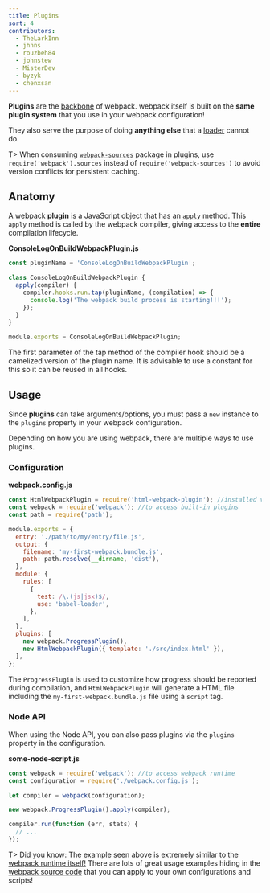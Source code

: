 ```yaml
---
title: Plugins
sort: 4
contributors:
  - TheLarkInn
  - jhnns
  - rouzbeh84
  - johnstew
  - MisterDev
  - byzyk
  - chenxsan
---
```


**Plugins** are the [backbone](https://github.com/webpack/tapable) of webpack. webpack itself is built on the **same plugin system** that you use in your webpack configuration!

They also serve the purpose of doing **anything else** that a [loader](/concepts/loaders) cannot do.

T> When consuming [`webpack-sources`](https://github.com/webpack/webpack-sources) package in plugins, use `require('webpack').sources` instead of `require('webpack-sources')` to avoid version conflicts for persistent caching.

## Anatomy

A webpack **plugin** is a JavaScript object that has an [`apply`](https://developer.mozilla.org/en-US/docs/Web/JavaScript/Reference/Global_Objects/Function/apply) method. This `apply` method is called by the webpack compiler, giving access to the **entire** compilation lifecycle.

**ConsoleLogOnBuildWebpackPlugin.js**

```javascript
const pluginName = 'ConsoleLogOnBuildWebpackPlugin';

class ConsoleLogOnBuildWebpackPlugin {
  apply(compiler) {
    compiler.hooks.run.tap(pluginName, (compilation) => {
      console.log('The webpack build process is starting!!!');
    });
  }
}

module.exports = ConsoleLogOnBuildWebpackPlugin;
```

The first parameter of the tap method of the compiler hook should be a camelized version of the plugin name. It is advisable to use a constant for this so it can be reused in all hooks.

## Usage

Since **plugins** can take arguments/options, you must pass a `new` instance to the `plugins` property in your webpack configuration.

Depending on how you are using webpack, there are multiple ways to use plugins.

### Configuration

**webpack.config.js**

```javascript
const HtmlWebpackPlugin = require('html-webpack-plugin'); //installed via npm
const webpack = require('webpack'); //to access built-in plugins
const path = require('path');

module.exports = {
  entry: './path/to/my/entry/file.js',
  output: {
    filename: 'my-first-webpack.bundle.js',
    path: path.resolve(__dirname, 'dist'),
  },
  module: {
    rules: [
      {
        test: /\.(js|jsx)$/,
        use: 'babel-loader',
      },
    ],
  },
  plugins: [
    new webpack.ProgressPlugin(),
    new HtmlWebpackPlugin({ template: './src/index.html' }),
  ],
};
```

The `ProgressPlugin` is used to customize how progress should be reported during compilation, and `HtmlWebpackPlugin` will generate a HTML file including the `my-first-webpack.bundle.js` file using a `script` tag.

### Node API

When using the Node API, you can also pass plugins via the `plugins` property in the configuration.

**some-node-script.js**

```javascript
const webpack = require('webpack'); //to access webpack runtime
const configuration = require('./webpack.config.js');

let compiler = webpack(configuration);

new webpack.ProgressPlugin().apply(compiler);

compiler.run(function (err, stats) {
  // ...
});
```

T> Did you know: The example seen above is extremely similar to the [webpack runtime itself!](https://github.com/webpack/webpack/blob/e7087ffeda7fa37dfe2ca70b5593c6e899629a2c/bin/webpack.js#L290-L292) There are lots of great usage examples hiding in the [webpack source code](https://github.com/webpack/webpack) that you can apply to your own configurations and scripts!

